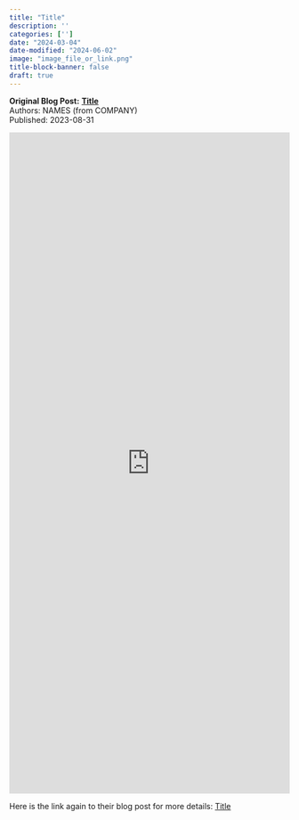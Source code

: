 ```yaml
---
title: "Title"
description: ''
categories: ['']
date: "2024-03-04"
date-modified: "2024-06-02"
image: "image_file_or_link.png"
title-block-banner: false
draft: true
---
```


::: {.hero-banner}
::: {.hero-text}
**Original Blog Post:**
**[Title](Link)** <br>
Authors: NAMES (from COMPANY) <br>
Published: 2023-08-31
:::
:::

<!-- **My summary:** -->

<iframe src="https://www.linkedin.com/embed/feed/update/urn:li:share:7204761471006711808" height="1187" width="504" frameborder="0" allowfullscreen="" title="Embedded post"></iframe>


Here is the link again to their blog post for more details:
[Title](Link)
